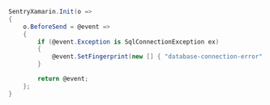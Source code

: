 ```csharp
SentryXamarin.Init(o =>
{
    o.BeforeSend = @event =>
    {
        if (@event.Exception is SqlConnectionException ex)
        {
            @event.SetFingerprint(new [] { "database-connection-error" });
        }

        return @event;
    };
}
```
